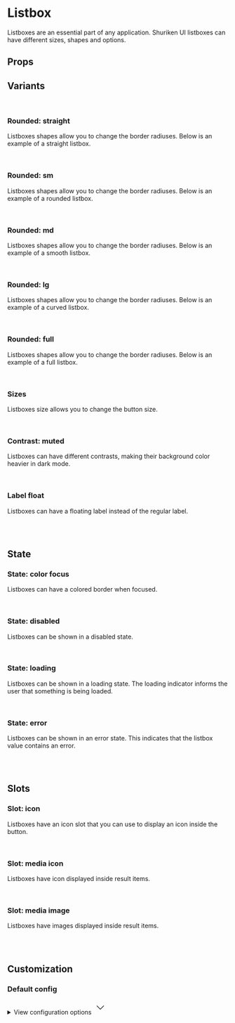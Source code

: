 
<Meta of={ListboxStories} />

# Listbox

Listboxes are an essential part of any application. Shuriken UI listboxes can have different sizes, shapes and options.

<Primary />

## Props

<Controls />

## Variants

<br />

### Rounded: straight

Listboxes shapes allow you to change the border radiuses. Below is an example of a straight listbox.

<div className="flex gap-2 bg-slate-100 dark:bg-slate-900 p-6 rounded-sm">
  <Story of={ListboxStories.ShapeStraight} />
</div>

<br />

### Rounded: sm

Listboxes shapes allow you to change the border radiuses. Below is an example of a rounded listbox.

<div className="flex gap-2 bg-slate-100 dark:bg-slate-900 p-6 rounded-sm">
  <Story of={ListboxStories.ShapeRounded} />
</div>

<br />

### Rounded: md

Listboxes shapes allow you to change the border radiuses. Below is an example of a smooth listbox.

<div className="flex gap-2 bg-slate-100 dark:bg-slate-900 p-6 rounded-sm">
  <Story of={ListboxStories.ShapeSmooth} />
</div>

<br />

### Rounded: lg

Listboxes shapes allow you to change the border radiuses. Below is an example of a curved listbox.

<div className="flex gap-2 bg-slate-100 dark:bg-slate-900 p-6 rounded-sm">
  <Story of={ListboxStories.ShapeCurved} />
</div>

<br />

### Rounded: full

Listboxes shapes allow you to change the border radiuses. Below is an example of a full listbox.

<div className="flex gap-2 bg-slate-100 dark:bg-slate-900 p-6 rounded-sm">
  <Story of={ListboxStories.ShapeFull} />
</div>

<br />

### Sizes

Listboxes size allows you to change the button size.

<div className="flex flex-wrap gap-x-2 gap-y-6 bg-slate-100 dark:bg-slate-900 p-6 rounded-sm">
  <Story of={ListboxStories.SizeSm} />
  <Story of={ListboxStories.SizeMd} />
  <Story of={ListboxStories.SizeLg} />
  <Story of={ListboxStories.SizeXl} />
</div>

<br />

### Contrast: muted

Listboxes can have different contrasts, making their background color heavier in dark mode.

<div className="flex items-end flex-wrap gap-x-2 gap-y-6 border border-muted-200 dark:border-muted-800 bg-white dark:bg-slate-900 p-6 rounded-sm">
  <Story of={ListboxStories.ContrastMutedSm} />
  <Story of={ListboxStories.ContrastMutedMd} />
  <Story of={ListboxStories.ContrastMutedLg} />
  <Story of={ListboxStories.ContrastMutedXl} />
</div>

<br />

### Label float

Listboxes can have a floating label instead of the regular label.

<div className="flex items-end flex-wrap gap-x-2 gap-y-6 bg-slate-100 dark:bg-slate-900 p-6 rounded-sm">
  <Story of={ListboxStories.LabelFloatSm} />
  <Story of={ListboxStories.LabelFloatMd} />
  <Story of={ListboxStories.LabelFloatLg} />
  <Story of={ListboxStories.LabelFloatXl} />
</div>

<br />
<br />

## State

### State: color focus

Listboxes can have a colored border when focused.

<div className="flex items-end flex-wrap gap-x-2 gap-y-6 bg-slate-100 dark:bg-slate-900 p-6 rounded-sm">
  <Story of={ListboxStories.ColorFocusSm} />
  <Story of={ListboxStories.ColorFocusMd} />
  <Story of={ListboxStories.ColorFocusLg} />
  <Story of={ListboxStories.ColorFocusXl} />
</div>

<br />

### State: disabled

Listboxes can be shown in a disabled state.

<div className="flex items-end flex-wrap gap-x-2 gap-y-6 bg-slate-100 dark:bg-slate-900 p-6 rounded-sm">
  <Story of={ListboxStories.DisabledSm} />
  <Story of={ListboxStories.DisabledMd} />
  <Story of={ListboxStories.DisabledLg} />
  <Story of={ListboxStories.DisabledXl} />
</div>

<br />

### State: loading

Listboxes can be shown in a loading state. The loading indicator informs the user that something is being loaded.

<div className="flex items-end flex-wrap gap-x-2 gap-y-6 bg-slate-100 dark:bg-slate-900 p-6 rounded-sm">
  <Story of={ListboxStories.LoadingSm} />
  <Story of={ListboxStories.LoadingMd} />
  <Story of={ListboxStories.LoadingLg} />
  <Story of={ListboxStories.LoadingXl} />
</div>

<br />

### State: error

Listboxes can be shown in an error state. This indicates that the listbox value contains an error.

<div className="flex items-end flex-wrap gap-x-2 gap-y-6 bg-slate-100 dark:bg-slate-900 p-6 rounded-sm">
  <Story of={ListboxStories.ErrorSm} />
  <Story of={ListboxStories.ErrorMd} />
  <Story of={ListboxStories.ErrorLg} />
  <Story of={ListboxStories.ErrorXl} />
</div>

<br />
<br />

## Slots

### Slot: icon

Listboxes have an icon slot that you can use to display an icon inside the button.

<div className="flex items-end flex-wrap gap-x-2 gap-y-6 bg-slate-100 dark:bg-slate-900 p-6 rounded-sm">
  <Story of={ListboxStories.SlotIconSm} />
  <Story of={ListboxStories.SlotIconMd} />
  <Story of={ListboxStories.SlotIconLg} />
  <Story of={ListboxStories.SlotIconXl} />
</div>

<br />

### Slot: media icon

Listboxes have icon displayed inside result items.

<div className="flex items-end flex-wrap gap-x-2 gap-y-6 bg-slate-100 dark:bg-slate-900 p-6 rounded-sm">
  <Story of={ListboxStories.MediaIconSm} />
  <Story of={ListboxStories.MediaIconMd} />
  <Story of={ListboxStories.MediaIconLg} />
  <Story of={ListboxStories.MediaIconXl} />
</div>

<br />

### Slot: media image

Listboxes have images displayed inside result items.

<div className="flex items-end flex-wrap gap-x-2 gap-y-6 bg-slate-100 dark:bg-slate-900 p-6 rounded-sm">
  <Story of={ListboxStories.MediaImgSm} />
  <Story of={ListboxStories.MediaImgMd} />
  <Story of={ListboxStories.MediaImgLg} />
  <Story of={ListboxStories.MediaImgXl} />
</div>

<br />
<br />

## Customization

### Default config

<div className="relative">
  <details className="relative bg-slate-50 border border-slate-200 rounded-lg p-4 [&>summary>svg]:open:-rotate-180">
    <summary className="list-none cursor-pointer">
      <span className="font-sans text-slate-500">View configuration options</span>
      <svg
        className="w-5 h-5 text-slate-500 absolute top-5 end-4 transition-transform duration-300"
        xmlns="http://www.w3.org/2000/svg"
        width="32"
        height="32"
        viewBox="0 0 24 24"
      >
        <path
          fill="none"
          stroke="currentColor"
          strokeLinecap="round"
          strokeLinejoin="round"
          strokeWidth="2"
          d="m6 9l6 6l6-6"
        />
      </svg>
    </summary>

    <div className="!mt-4">
      <pre >
        {JSON.stringify(defaultConfig, null, 2)}
      </pre>
    </div>

  </details>
</div>
